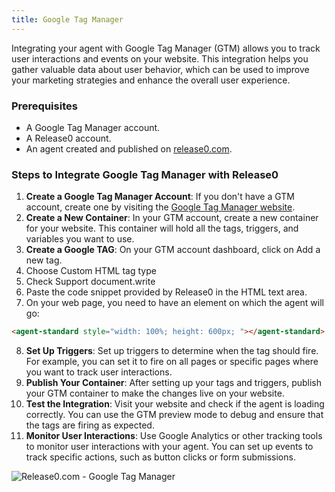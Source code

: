 ```yaml
---
title: Google Tag Manager
---
```

Integrating your agent with Google Tag Manager (GTM) allows you to track user interactions and events on your website. This integration helps you gather valuable data about user behavior, which can be used to improve your marketing strategies and enhance the overall user experience.
### Prerequisites
- A Google Tag Manager account.
- A Release0 account.
- An agent created and published on [release0.com](https://release0.com).
### Steps to Integrate Google Tag Manager with Release0
1. **Create a Google Tag Manager Account**: If you don't have a GTM account, create one by visiting the [Google Tag Manager website](https://tagmanager.google.com/).
2. **Create a New Container**: In your GTM account, create a new container for your website. This container will hold all the tags, triggers, and variables you want to use.
3. **Create a Google TAG**: On your GTM account dashboard, click on Add a new tag.
4. Choose Custom HTML tag type
5. Check Support document.write
6. Paste the code snippet provided by Release0 in the HTML text area.
7. On your web page, you need to have an element on which the agent will go:
```html
<agent-standard style="width: 100%; height: 600px; "></agent-standard>
```
8. **Set Up Triggers**: Set up triggers to determine when the tag should fire. For example, you can set it to fire on all pages or specific pages where you want to track user interactions.
9. **Publish Your Container**: After setting up your tags and triggers, publish your GTM container to make the changes live on your website.
10. **Test the Integration**: Visit your website and check if the agent is loading correctly. You can use the GTM preview mode to debug and ensure that the tags are firing as expected.
11. **Monitor User Interactions**: Use Google Analytics or other tracking tools to monitor user interactions with your agent. You can set up events to track specific actions, such as button clicks or form submissions.

<Frame style={{ maxWidth: '500px' }}>
  <img src="/images/integrations/google-tag-manager-integration.png" alt="Release0.com - Google Tag Manager" />
</Frame>
